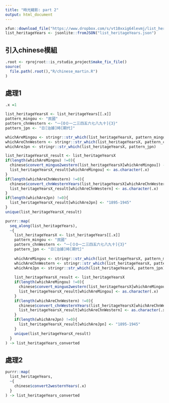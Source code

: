 ```yaml
---
title: "時光縮影: part 2"
output: html_document
---
```


```r
xfun::download_file("https://www.dropbox.com/s/vt10xxig64levmj/list_heritageYears.json?dl=1", mode="wb")
list_heritageYears <- jsonlite::fromJSON("list_heritageYears.json")
```

## 引入chinese模組

```r
.root <- rprojroot::is_rstudio_project$make_fix_file()
source(
  file.path(.root(),"R/chinese_martin.R")
)
```


## 處理1


```r
.x =1

list_heritageYearsX <- list_heritageYears[[.x]]
pattern_mingou <- "民國"
pattern_chnWestern <- "一[O０一二三四五六七八九十]{3}"
pattern_jpn <- "日[治據]時[期代]"

whichAreMingou <- stringr::str_which(list_heritageYearsX, pattern_mingou)
whichAreChnWestern <- stringr::str_which(list_heritageYearsX, pattern_chnWestern)
whichAreJpn <- stringr::str_which(list_heritageYearsX, pattern_jpn)

list_heritageYearsX_result <- list_heritageYearsX
if(length(whichAreMingou) !=0){
  chinese$convert_minguo2western(list_heritageYearsX[whichAreMingou]) -> .x
  list_heritageYearsX_result[whichAreMingou] <- as.character(.x)
}
if(length(whichAreChnWestern) !=0){
  chinese$convert_chnWesternYears(list_heritageYearsX[whichAreChnWestern]) -> .x
  list_heritageYearsX_result[whichAreChnWestern] <- as.character(.x)
}
if(length(whichAreJpn) !=0){
  list_heritageYearsX_result[whichAreJpn] <- "1895-1945"
}
unique(list_heritageYearsX_result)
```

```r
purrr::map(
  seq_along(list_heritageYears),
  ~{
    list_heritageYearsX <- list_heritageYears[[.x]]
    pattern_mingou <- "民國"
    pattern_chnWestern <- "一[０O一二三四五六七八九十]{3}"
    pattern_jpn <- "日[治據]時[期代]"
    
    whichAreMingou <- stringr::str_which(list_heritageYearsX, pattern_mingou)
    whichAreChnWestern <- stringr::str_which(list_heritageYearsX, pattern_chnWestern)
    whichAreJpn <- stringr::str_which(list_heritageYearsX, pattern_jpn)
    
    list_heritageYearsX_result <- list_heritageYearsX
    if(length(whichAreMingou) !=0){
      chinese$convert_minguo2western(list_heritageYearsX[whichAreMingou]) -> .x
      list_heritageYearsX_result[whichAreMingou] <- as.character(.x)
    }
    if(length(whichAreChnWestern) !=0){
      chinese$convert_chnWesternYears(list_heritageYearsX[whichAreChnWestern]) -> .x
      list_heritageYearsX_result[whichAreChnWestern] <- as.character(.x)
    }
    if(length(whichAreJpn) !=0){
      list_heritageYearsX_result[whichAreJpn] <- "1895-1945"
    }
    unique(list_heritageYearsX_result)
  }
) -> list_heritageYears_converted
```

## 處理2

```r
purrr::map(
  list_heritageYears,
  ~{
    chinese$convert2westernYears(.x)
  }
) -> list_heritageYears_converted
```

